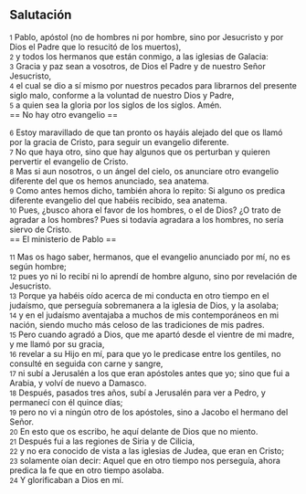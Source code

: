 == Salutación ==

{{anchor|1}} <small>1</small> Pablo, apóstol (no de hombres ni por hombre, sino por Jesucristo y por Dios el Padre que lo resucitó de los muertos),<br>
{{anchor|2}} <small>2</small> y todos los hermanos que están conmigo, a las iglesias de Galacia:<br>
{{anchor|3}} <small>3</small> Gracia y paz sean a vosotros, de Dios el Padre y de nuestro Señor Jesucristo,<br>
{{anchor|4}} <small>4</small> el cual se dio a sí mismo por nuestros pecados para librarnos del presente siglo malo, conforme a la voluntad de nuestro Dios y Padre,<br>
{{anchor|5}} <small>5</small> a quien sea la gloria por los siglos de los siglos. Amén.<br>
== No hay otro evangelio ==

{{anchor|6}} <small>6</small> Estoy maravillado de que tan pronto os hayáis alejado del que os llamó por la gracia de Cristo, para seguir un evangelio diferente.<br>
{{anchor|7}} <small>7</small> No que haya otro, sino que hay algunos que os perturban y quieren pervertir el evangelio de Cristo.<br>
{{anchor|8}} <small>8</small> Mas si aun nosotros, o un ángel del cielo, os anunciare otro evangelio diferente del que os hemos anunciado, sea anatema.<br>
{{anchor|9}} <small>9</small> Como antes hemos dicho, también ahora lo repito: Si alguno os predica diferente evangelio del que habéis recibido, sea anatema.<br>
{{anchor|10}} <small>10</small> Pues, ¿busco ahora el favor de los hombres, o el de Dios? ¿O trato de agradar a los hombres? Pues si todavía agradara a los hombres, no sería siervo de Cristo.<br>
== El ministerio de Pablo ==

{{anchor|11}} <small>11</small> Mas os hago saber, hermanos, que el evangelio anunciado por mí, no es según hombre;<br>
{{anchor|12}} <small>12</small> pues yo ni lo recibí ni lo aprendí de hombre alguno, sino por revelación de Jesucristo.<br>
{{anchor|13}} <small>13</small> Porque ya habéis oído acerca de mi conducta en otro tiempo en el judaísmo, que perseguía sobremanera a la iglesia de Dios, y la asolaba;<br>
{{anchor|14}} <small>14</small> y en el judaísmo aventajaba a muchos de mis contemporáneos en mi nación, siendo mucho más celoso de las tradiciones de mis padres.<br>
{{anchor|15}} <small>15</small> Pero cuando agradó a Dios, que me apartó desde el vientre de mi madre, y me llamó por su gracia,<br>
{{anchor|16}} <small>16</small> revelar a su Hijo en mí, para que yo le predicase entre los gentiles, no consulté en seguida con carne y sangre,<br>
{{anchor|17}} <small>17</small> ni subí a Jerusalén a los que eran apóstoles antes que yo; sino que fui a Arabia, y volví de nuevo a Damasco.<br>
{{anchor|18}} <small>18</small> Después, pasados tres años, subí a Jerusalén para ver a Pedro, y permanecí con él quince días;<br>
{{anchor|19}} <small>19</small> pero no vi a ningún otro de los apóstoles, sino a Jacobo el hermano del Señor.<br>
{{anchor|20}} <small>20</small> En esto que os escribo, he aquí delante de Dios que no miento.<br>
{{anchor|21}} <small>21</small> Después fui a las regiones de Siria y de Cilicia,<br>
{{anchor|22}} <small>22</small> y no era conocido de vista a las iglesias de Judea, que eran en Cristo;<br>
{{anchor|23}} <small>23</small> solamente oían decir: Aquel que en otro tiempo nos perseguía, ahora predica la fe que en otro tiempo asolaba.<br>
{{anchor|24}} <small>24</small> Y glorificaban a Dios en mí.<br>
